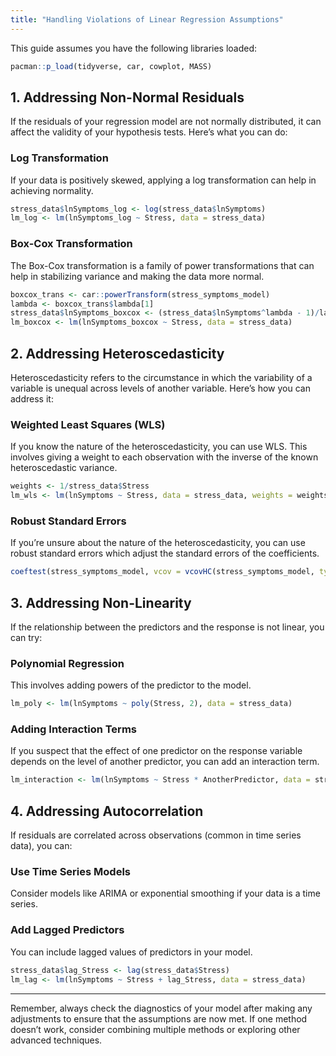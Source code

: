 ```yaml
---
title: "Handling Violations of Linear Regression Assumptions"
---
```


This guide assumes you have the following libraries loaded:

```r
pacman::p_load(tidyverse, car, cowplot, MASS)
```

## 1. Addressing Non-Normal Residuals

If the residuals of your regression model are not normally distributed, it can affect the validity of your hypothesis tests. Here's what you can do:

### Log Transformation

If your data is positively skewed, applying a log transformation can help in achieving normality.

```r
stress_data$lnSymptoms_log <- log(stress_data$lnSymptoms)
lm_log <- lm(lnSymptoms_log ~ Stress, data = stress_data)
```

### Box-Cox Transformation

The Box-Cox transformation is a family of power transformations that can help in stabilizing variance and making the data more normal.

```r
boxcox_trans <- car::powerTransform(stress_symptoms_model)
lambda <- boxcox_trans$lambda[1]
stress_data$lnSymptoms_boxcox <- (stress_data$lnSymptoms^lambda - 1)/lambda
lm_boxcox <- lm(lnSymptoms_boxcox ~ Stress, data = stress_data)
```

## 2. Addressing Heteroscedasticity

Heteroscedasticity refers to the circumstance in which the variability of a variable is unequal across levels of another variable. Here's how you can address it:

### Weighted Least Squares (WLS)

If you know the nature of the heteroscedasticity, you can use WLS. This involves giving a weight to each observation with the inverse of the known heteroscedastic variance.

```r
weights <- 1/stress_data$Stress
lm_wls <- lm(lnSymptoms ~ Stress, data = stress_data, weights = weights)
```

### Robust Standard Errors

If you're unsure about the nature of the heteroscedasticity, you can use robust standard errors which adjust the standard errors of the coefficients.

```r
coeftest(stress_symptoms_model, vcov = vcovHC(stress_symptoms_model, type = "HC1"))
```

## 3. Addressing Non-Linearity

If the relationship between the predictors and the response is not linear, you can try:

### Polynomial Regression

This involves adding powers of the predictor to the model.

```r
lm_poly <- lm(lnSymptoms ~ poly(Stress, 2), data = stress_data)
```

### Adding Interaction Terms

If you suspect that the effect of one predictor on the response variable depends on the level of another predictor, you can add an interaction term.

```r
lm_interaction <- lm(lnSymptoms ~ Stress * AnotherPredictor, data = stress_data)
```

## 4. Addressing Autocorrelation

If residuals are correlated across observations (common in time series data), you can:

### Use Time Series Models

Consider models like ARIMA or exponential smoothing if your data is a time series.

### Add Lagged Predictors

You can include lagged values of predictors in your model.

```r
stress_data$lag_Stress <- lag(stress_data$Stress)
lm_lag <- lm(lnSymptoms ~ Stress + lag_Stress, data = stress_data)
```

---

Remember, always check the diagnostics of your model after making any adjustments to ensure that the assumptions are now met. If one method doesn't work, consider combining multiple methods or exploring other advanced techniques.